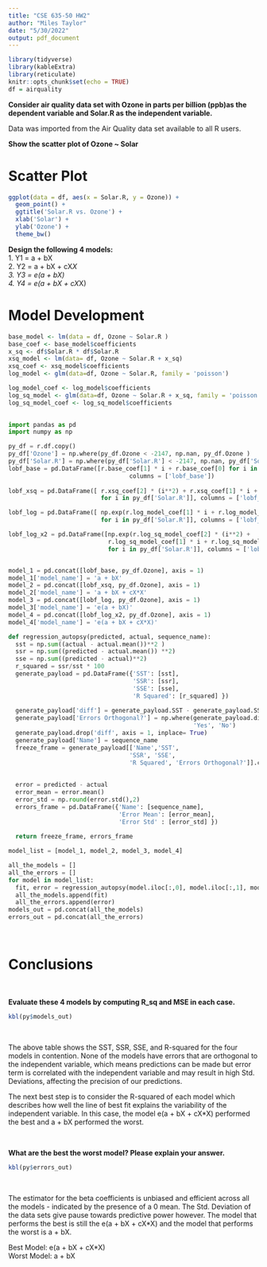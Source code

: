 ---
title: "CSE 635-50 HW2"
author: "Miles Taylor"
date: "5/30/2022"
output: pdf_document
---


```{r setup, warning=FALSE, message=FALSE}
library(tidyverse)
library(kableExtra)
library(reticulate)
knitr::opts_chunk$set(echo = TRUE)
df = airquality
```

**Consider air quality data set with Ozone in parts per billion (ppb)as the dependent variable and Solar.R as the independent variable.**

Data was imported from the Air Quality data set available to all R users.


**Show the scatter plot of Ozone ~ Solar**

# Scatter Plot
```{r, scatterplot Solar.R vs. Ozone, warning=FALSE}

ggplot(data = df, aes(x = Solar.R, y = Ozone)) + 
  geom_point() + 
  ggtitle('Solar.R vs. Ozone') +
  xlab('Solar') +
  ylab('Ozone') + 
  theme_bw()


```

**Design the following 4 models:**   
1. Y1 = a + bX  
2. Y2 = a + bX + cX*X  
3. Y3 = e(a + bX)   
4. Y4 = e(a + bX + cX*X) 
     
# Model Development

```{r, Build Models, message=FALSE, warning=FALSE}
base_model <- lm(data = df, Ozone ~ Solar.R )
base_coef <- base_model$coefficients
x_sq <- df$Solar.R * df$Solar.R
xsq_model <- lm(data= df, Ozone ~ Solar.R + x_sq)
xsq_coef <- xsq_model$coefficients
log_model <- glm(data=df, Ozone ~ Solar.R, family = 'poisson')

log_model_coef <- log_model$coefficients
log_sq_model <- glm(data=df, Ozone ~ Solar.R + x_sq, family = 'poisson')
log_sq_model_coef <- log_sq_model$coefficients
  
```


```{python, Wrangle Models}
import pandas as pd
import numpy as np

py_df = r.df.copy()
py_df['Ozone'] = np.where(py_df.Ozone < -2147, np.nan, py_df.Ozone )
py_df['Solar.R'] = np.where(py_df['Solar.R'] < -2147, np.nan, py_df['Solar.R'])
lobf_base = pd.DataFrame([r.base_coef[1] * i + r.base_coef[0] for i in py_df['Solar.R']],
                                  columns = ['lobf_base'])
                                  
lobf_xsq = pd.DataFrame([ r.xsq_coef[2] * (i**2) + r.xsq_coef[1] * i + r.xsq_coef[0] 
                          for i in py_df['Solar.R']], columns = ['lobf_xsq'])

lobf_log = pd.DataFrame([ np.exp(r.log_model_coef[1] * i + r.log_model_coef[0]) 
                          for i in py_df['Solar.R']], columns = ['lobf_log'])

lobf_log_x2 = pd.DataFrame([np.exp(r.log_sq_model_coef[2] * (i**2) + 
                            r.log_sq_model_coef[1] * i + r.log_sq_model_coef[0]) 
                            for i in py_df['Solar.R']], columns = ['lobf_log_x2'])


model_1 = pd.concat([lobf_base, py_df.Ozone], axis = 1)
model_1['model_name'] = 'a + bX'
model_2 = pd.concat([lobf_xsq, py_df.Ozone], axis = 1)
model_2['model_name'] = 'a + bX + cX*X'
model_3 = pd.concat([lobf_log, py_df.Ozone], axis = 1)
model_3['model_name'] = 'e(a + bX)'
model_4 = pd.concat([lobf_log_x2, py_df.Ozone], axis = 1)
model_4['model_name'] = 'e(a + bX + cX*X)'

def regression_autopsy(predicted, actual, sequence_name):
  sst = np.sum((actual - actual.mean())**2 )
  ssr = np.sum((predicted - actual.mean()) **2)
  sse = np.sum((predicted - actual)**2)
  r_squared = ssr/sst * 100
  generate_payload = pd.DataFrame({'SST': [sst],
                                   'SSR': [ssr],
                                   'SSE': [sse],
                                   'R Squared': [r_squared] }) 
    
  generate_payload['diff'] = generate_payload.SST - generate_payload.SSR
  generate_payload['Errors Orthogonal?'] = np.where(generate_payload.diff == generate_payload.SSE,
                                                    'Yes', 'No')
  generate_payload.drop('diff', axis = 1, inplace= True)
  generate_payload['Name'] = sequence_name
  freeze_frame = generate_payload[['Name','SST',
                                  'SSR', 'SSE',
                                  'R Squared', 'Errors Orthogonal?']].copy()
  
  
  error = predicted - actual
  error_mean = error.mean()
  error_std = np.round(error.std(),2)
  errors_frame = pd.DataFrame({'Name': [sequence_name],
                               'Error Mean': [error_mean],
                               'Error Std' : [error_std] })
  
  return freeze_frame, errors_frame

model_list = [model_1, model_2, model_3, model_4]

all_the_models = []
all_the_errors = []
for model in model_list:
  fit, error = regression_autopsy(model.iloc[:,0], model.iloc[:,1], model.iloc[:,2][0] )
  all_the_models.append(fit)
  all_the_errors.append(error)
models_out = pd.concat(all_the_models)
errors_out = pd.concat(all_the_errors)
```

$~$

# Conclusions

$~$

**Evaluate these 4 models by computing R_sq and MSE in each case.**

```{r, Model Result Table, message=FALSE, warning=FALSE}
kbl(py$models_out)

```

$~$

The above table shows the SST, SSR, SSE, and R-squared for the
four models in contention. None of the models have errors that
are orthogonal to the independent variable, which means predictions
can be made but error term is correlated with the independent variable and may
result in high Std. Deviations, affecting the precision of our predictions.   

The next best step is to consider the R-squared of each model which describes 
how well the line of best fit
explains the variability of the independent variable. In this case, the
model e(a + bX + cX*X) performed the best and a + bX performed the worst.

$~$

**What are the best the worst model? Please explain your answer. **

```{r, Model Error Table,  message=FALSE, warning=FALSE}

kbl(py$errors_out)
```

$~$

The estimator for the beta coefficients is unbiased and efficient across
all the models - indicated by the presence of a 0 mean. The Std. Deviation
of the data sets give pause towards predictive power however. The model that performs
the best is still the e(a + bX + cX*X) and the model that performs the worst
is a + bX. 

Best Model: e(a + bX + cX*X)    
Worst Model: a + bX    
